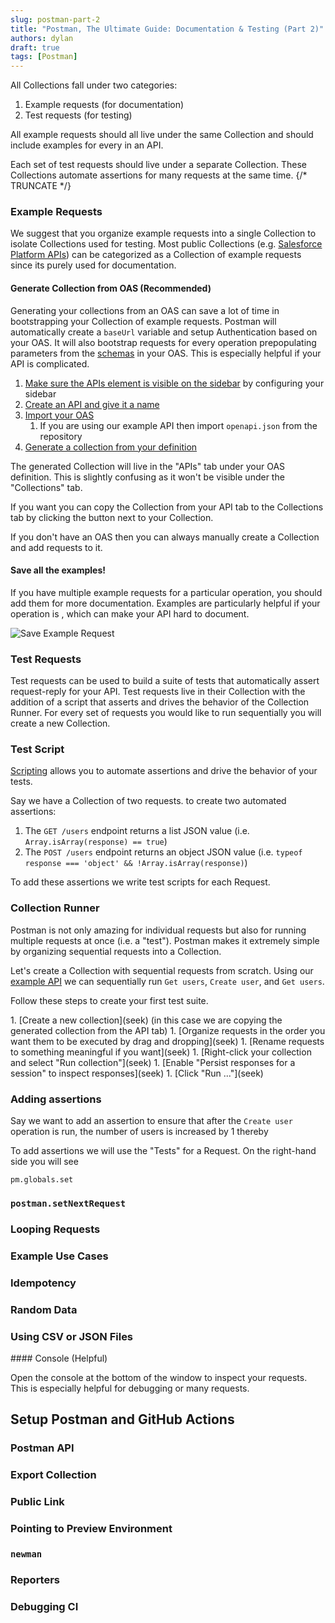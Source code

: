 ```yaml
---
slug: postman-part-2
title: "Postman, The Ultimate Guide: Documentation & Testing (Part 2)"
authors: dylan
draft: true
tags: [Postman]
---
```



All Collections fall under two categories:

1. Example requests (for documentation)
2. Test requests (for testing)

All example requests should all live under the same Collection and should
include examples for every <Tooltip tip="An operation for an API is a
combination of HTTP Method and sub-path, like 'GET /users'" text="operation"/>
in an API.

Each set of test requests should live under a separate Collection. These
Collections automate assertions for many requests at the same time.
{/* TRUNCATE */}

### Example Requests

We suggest that you organize example requests into a single Collection to
isolate Collections used for testing. Most public Collections (e.g. [Salesforce
Platform
APIs](https://www.postman.com/salesforce-developers/workspace/salesforce-developers/collection/12721794-67cb9baa-e0da-4986-957e-88d8734647e2?action=share&creator=27661652))
can be categorized as a Collection of example requests since its purely used for
documentation.

#### Generate Collection from OAS (Recommended<Flame/>)

Generating your collections from an OAS can save a lot of time in bootstrapping
your Collection of example requests. Postman will automatically create a
`baseUrl` variable and setup Authentication based on your OAS. It will also
bootstrap requests for every operation prepopulating parameters from the
[schemas](https://spec.openapis.org/oas/v3.1.0#schema-object) in your OAS. This
is especially helpful if your API is complicated.

<VideoSection>

1. [Make sure the APIs element is visible on the sidebar](seek) by configuring your sidebar
1. [Create an API and give it a name](seek)
1. [Import your OAS](seek)
    1. If you are using our example API then import `openapi.json` from the repository
1. [Generate a collection from your definition](seek)

<VideoPlayer playbackRate={1.2} autoplay url="/video/generate-collection.mov"/>

</VideoSection>

<Admonition type="note">
The generated Collection will live in the "APIs" tab under your OAS definition.
This is slightly confusing as it won't be visible under the "Collections" tab.

If you want you can copy the Collection from your API tab to the Collections tab
by clicking the <DotsButton/> button next to your Collection.
<VideoPlayer playbackRate={1.2} autoplay url="/video/copy-to-collections.mov"/>
</Admonition>

If you don't have an OAS then you can always manually create a Collection and
add requests to it.

#### Save all the examples!

If you have multiple example requests for a particular operation, you should add
them for more documentation. Examples are particularly helpful if your operation
is <Tooltip text="polymorphic" tip="accepts different data shapes"/>, which can
make your API hard to document.

![Save Example Request](/img/save-example-request.png)

### Test Requests

Test requests can be used to build a suite of tests that automatically assert
request-reply for your API. Test requests live in their Collection with the
addition of a script that asserts and drives the behavior of the Collection
Runner. For every set of requests you would like to run sequentially you will
create a new Collection.

### Test Script

[Scripting](https://learning.postman.com/docs/writing-scripts/intro-to-scripts/)
allows you to automate assertions and drive the behavior of your tests.

Say we have a Collection of two requests. to create two automated assertions:

1. The `GET /users` endpoint returns a list JSON value (i.e. `Array.isArray(response) == true`)
1. The `POST /users` endpoint returns an object JSON value (i.e. `typeof response === 'object' && !Array.isArray(response)`)

To add these assertions we write test scripts for each Request.

### Collection Runner

Postman is not only amazing for individual requests but also for running multiple
requests at once (i.e. a "test"). Postman makes it extremely simple by
organizing sequential requests into a Collection.

Let's create a Collection with sequential requests from scratch.  Using our
[example API](#example-api-optional) we can sequentially run `Get users`,
`Create user`, and `Get users`.

Follow these steps to create your first test suite.

<VideoSection>
1. [Create a new collection](seek) (in this case we are copying the generated collection from the API tab)
1. [Organize requests in the order you want them to be executed by drag and dropping](seek)
1. [Rename requests to something meaningful if you want](seek)
1. [Right-click your collection and select "Run collection"](seek)
1. [Enable "Persist responses for a session" to inspect responses](seek)
1. [Click "Run ..."](seek)

<VideoPlayer autoplay playbackRate={1.2} url="/video/test-suite-1.mov"/>
</VideoSection>


### Adding assertions

Say we want to add an assertion to ensure that after the `Create user` operation is run, the number of users is increased by 1 thereby

To add assertions we will use the "Tests" for a Request. On the right-hand side you will see

`pm.globals.set`


### `postman.setNextRequest`

### Looping Requests

### Example Use Cases

### Idempotency

### Random Data

### Using CSV or JSON Files

<Admonition type="info" title="Tip">
#### Console (Helpful<Flame/>)

<VideoSection>

Open the console at the bottom of the window to inspect your requests. This is
especially helpful for debugging <Tooltip tip="Using scripts to dynamically set
parameters" text="programmatic"/> or many requests.

<VideoPlayer autoplay url="/video/console.mov"/>

</VideoSection>
</Admonition>

## Setup Postman and GitHub Actions

### Postman API

### Export Collection

### Public Link

### Pointing to Preview Environment

### `newman`

### Reporters

### Debugging CI




